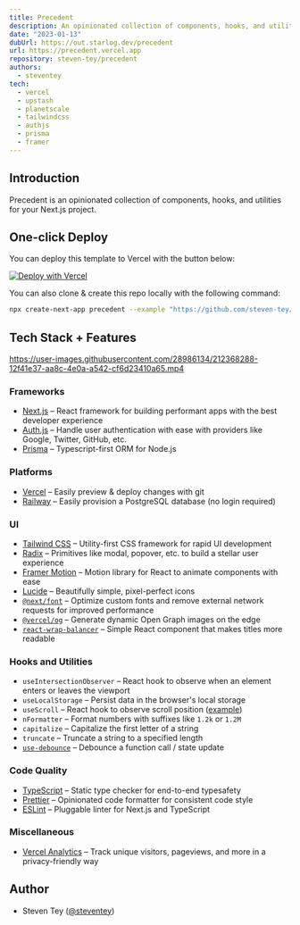 ```yaml
---
title: Precedent
description: An opinionated collection of components, hooks, and utilities for your Next.js project.
date: "2023-01-13"
dubUrl: https://out.starlog.dev/precedent
url: https://precedent.vercel.app
repository: steven-tey/precedent
authors:
  - steventey
tech:
  - vercel
  - upstash
  - planetscale
  - tailwindcss
  - authjs
  - prisma
  - framer
---
```



## Introduction

Precedent is an opinionated collection of components, hooks, and utilities for your Next.js project.

## One-click Deploy

You can deploy this template to Vercel with the button below:

[![Deploy with Vercel](https://vercel.com/button)](https://vercel.com/new/clone?repository-url=https%3A%2F%2Fgithub.com%2Fsteven-tey%2Fprecedent&project-name=precedent&repository-name=precedent&demo-title=Precedent&demo-description=An%20opinionated%20collection%20of%20components%2C%20hooks%2C%20and%20utilities%20for%20your%20Next%20project.&demo-url=https%3A%2F%2Fprecedent.dev&demo-image=https%3A%2F%2Fprecedent.dev%2Fapi%2Fog&env=DATABASE_URL,GOOGLE_CLIENT_ID,GOOGLE_CLIENT_SECRET,NEXTAUTH_SECRET&envDescription=How%20to%20get%20these%20env%20variables%3A&envLink=https%3A%2F%2Fgithub.com%2Fsteven-tey%2Fprecedent%2Fblob%2Fmain%2F.env.example)

You can also clone & create this repo locally with the following command:

```bash
npx create-next-app precedent --example "https://github.com/steven-tey/precedent"
```

## Tech Stack + Features

https://user-images.githubusercontent.com/28986134/212368288-12f41e37-aa8c-4e0a-a542-cf6d23410a65.mp4

### Frameworks

- [Next.js](https://nextjs.org/) – React framework for building performant apps with the best developer experience
- [Auth.js](https://authjs.dev/) – Handle user authentication with ease with providers like Google, Twitter, GitHub, etc.
- [Prisma](https://www.prisma.io/) – Typescript-first ORM for Node.js

### Platforms

- [Vercel](https://vercel.com/) – Easily preview & deploy changes with git
- [Railway](https://railway.app/) – Easily provision a PostgreSQL database (no login required)

### UI

- [Tailwind CSS](https://tailwindcss.com/) – Utility-first CSS framework for rapid UI development
- [Radix](https://www.radix-ui.com/) – Primitives like modal, popover, etc. to build a stellar user experience
- [Framer Motion](https://framer.com/motion) – Motion library for React to animate components with ease
- [Lucide](https://lucide.dev/) – Beautifully simple, pixel-perfect icons
- [`@next/font`](https://nextjs.org/docs/basic-features/font-optimization) – Optimize custom fonts and remove external network requests for improved performance
- [`@vercel/og`](https://vercel.com/docs/concepts/functions/edge-functions/og-image-generation) – Generate dynamic Open Graph images on the edge
- [`react-wrap-balancer`](https://github.com/shuding/react-wrap-balancer) – Simple React component that makes titles more readable

### Hooks and Utilities

- `useIntersectionObserver` –  React hook to observe when an element enters or leaves the viewport
- `useLocalStorage` – Persist data in the browser's local storage
- `useScroll` – React hook to observe scroll position ([example](https://github.com/steven-tey/precedent/blob/main/components/layout/index.tsx#L25))
- `nFormatter` – Format numbers with suffixes like `1.2k` or `1.2M`
- `capitalize` – Capitalize the first letter of a string
- `truncate` – Truncate a string to a specified length
- [`use-debounce`](https://www.npmjs.com/package/use-debounce) – Debounce a function call / state update

### Code Quality

- [TypeScript](https://www.typescriptlang.org/) – Static type checker for end-to-end typesafety
- [Prettier](https://prettier.io/) – Opinionated code formatter for consistent code style
- [ESLint](https://eslint.org/) – Pluggable linter for Next.js and TypeScript

### Miscellaneous

- [Vercel Analytics](https://vercel.com/analytics) – Track unique visitors, pageviews, and more in a privacy-friendly way

## Author

- Steven Tey ([@steventey](https://twitter.com/steventey))